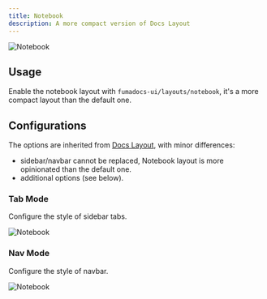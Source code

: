 ```yaml
---
title: Notebook
description: A more compact version of Docs Layout
---
```


![Notebook](/docs/notebook.png)

## Usage

Enable the notebook layout with `fumadocs-ui/layouts/notebook`, it's a more compact layout than the default one.


## Configurations

The options are inherited from [Docs Layout](/docs/ui/layouts/docs), with minor differences:

- sidebar/navbar cannot be replaced, Notebook layout is more opinionated than the default one.
- additional options (see below).

### Tab Mode

Configure the style of sidebar tabs.

![Notebook](/docs/notebook-tab-mode.png)


### Nav Mode

Configure the style of navbar.

![Notebook](/docs/notebook-nav-mode.png)

